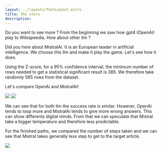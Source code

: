 ```yaml
---
layout: ../layouts/TextLayout.astro
title: The story
description: 
---
```


Do you want to see more ? From the beginning we saw how gpt4 (OpenAi) play to Wikispeedia. How about other llm ?

Did you here about MistralAi. It is an European leader in artificial intelligence. We choose this llm and make it play the game. Let's see how it does.

Using the Z-score, for a 95% confidence interval, the minimum number of rows needed to get a statistical significant result is 385. We therefore take randomly 565 rows from the dataset. 

Let's compare OpenAi and MistralAi!

![](/charts/piechart_openai.png)
![](/charts/piechart_mistralai.png)

We can see that for both llm the success rate is similar. However, OpenAi tends to loop more and MistralAi tends to give more wrong answers. This can show differents digital minds. From that we can speculate that Mistral take a bigger temperature and therefore less predictable.

For the finished paths, we compared the number of steps taken and we can see that Mistral takes generally less step to get to the target article.

![](/charts/nbr_steps_openai_mistral.png)
